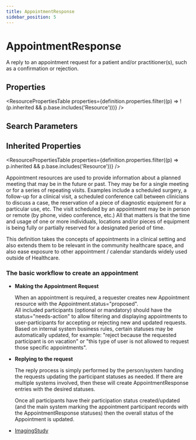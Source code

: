 ```yaml
---
title: AppointmentResponse
sidebar_position: 5
---
```



# AppointmentResponse

A reply to an appointment request for a patient and/or practitioner(s), such as a confirmation or rejection.

<Tabs queryString="section">
  <TabItem value="schema" label="Schema" default>

## Properties

<ResourcePropertiesTable
  properties={definition.properties.filter((p) => !(p.inherited && p.base.includes('Resource')))}
/>

## Search Parameters

<SearchParamsTable searchParams={definition.searchParameters} />

## Inherited Properties

<ResourcePropertiesTable properties={definition.properties.filter((p) => p.inherited && p.base.includes('Resource'))} />

  </TabItem>
<TabItem value="usage" label="Usage">
<div>   <a name="scope"></a>      <p>    <Link to="/docs/api/fhir/resources/appointment">Appointment</Link> resources are used to provide information about    a planned meeting that may be in the future or past.  They may be for a single meeting or   for a series of repeating visits.  Examples include a scheduled surgery, a follow-up for a   clinical visit, a scheduled conference call between clinicians to discuss a case, the reservation   of a piece of diagnostic equipment for a particular use, etc.  The visit scheduled by an appointment   may be in person or remote (by phone, video conference, etc.)  All that matters is that the time and   usage of one or more individuals, locations and/or pieces of equipment is being fully or partially   reserved for a designated period of time.   </p>   <p>   This definition takes the concepts of appointments in a clinical setting and also extends   them to be relevant in the community healthcare space, and also ease exposure to other   appointment / calendar standards widely used outside of Healthcare.   </p>   <a name="basic-workflow"></a>   <h3 class="self-link-parent"> The basic workflow to create an appointment <a href="https://www.hl7.org/fhir/appointmentresponse.html#basic-workflow" title="link to here" class="self-link"></a></h3>   <ul>    <li>     <b>Making the <Link to="/docs/api/fhir/resources/appointment">Appointment</Link> Request</b>     <p>      When an appointment is required, a requester creates new <Link to="/docs/api/fhir/resources/appointment">Appointment</Link> resource with the <Link to="/docs/api/fhir/resources/appointment">Appointment</Link>.status="proposed".<br/>      All included participants (optional or mandatory) should have the status="needs-action" to allow filtering and displaying      appointments to user-participants for accepting or rejecting new and updated requests. Based on internal system business rules,      certain statuses may be automatically updated, for example: "reject because the requested participant is on vacation" or       "this type of user is not allowed to request those specific appointments".     </p>    </li>    <li>     <b>Replying to the request</b>     <p>      The reply process is simply performed by the person/system handing the requests updating      the participant statuses as needed. If there are multiple systems involved, then these      will create <Link to="/docs/api/fhir/resources/appointmentresponse">AppointmentResponse</Link> entries with the desired statuses.     </p>     <p>      Once all participants have their participation status created/updated      (and the main system marking the appointment participant records with the <Link to="/docs/api/fhir/resources/appointmentresponse">AppointmentResponse</Link>      statuses) then the overall status of the <Link to="/docs/api/fhir/resources/appointment">Appointment</Link> is updated.     </p>    </li>   </ul>  </div>
</TabItem>


<TabItem value="referencedBy" label="Referenced By">
<ul><li><a href="/docs/api/fhir/resources/imagingstudy">ImagingStudy</a></li></ul>
</TabItem>
</Tabs>
